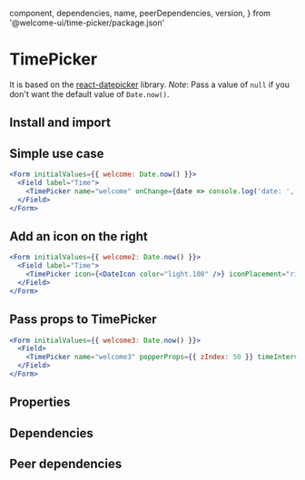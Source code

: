 
  component,
  dependencies,
  name,
  peerDependencies,
  version,
} from '@welcome-ui/time-picker/package.json'

# TimePicker

<tagversion version={version} name={name} component={component} />

It is based on the [react-datepicker](https://github.com/Hacker0x01/react-datepicker) library. _Note_: Pass a value of `null` if you don't want the default value of `Date.now()`.

## Install and import

<usage component={component} name={name} peerDependencies={peerDependencies} />

## Simple use case

```jsx
<Form initialValues={{ welcome: Date.now() }}>
  <Field label="Time">
    <TimePicker name="welcome" onChange={date => console.log('date: ', date)} />
  </Field>
</Form>
```

## Add an icon on the right

```jsx
<Form initialValues={{ welcome2: Date.now() }}>
  <Field label="Time">
    <TimePicker icon={<DateIcon color="light.100" />} iconPlacement="right" name="welcome2" />
  </Field>
</Form>
```

## Pass props to TimePicker

```jsx
<Form initialValues={{ welcome3: Date.now() }}>
  <Field>
    <TimePicker name="welcome3" popperProps={{ zIndex: 50 }} timeIntervals={30} />
  </Field>
</Form>
```

## Properties

<props propTypes={props.propTypes.TimePicker} />

## Dependencies

<dependencies dependencies={dependencies} />

## Peer dependencies

<dependencies dependencies={peerDependencies} />
